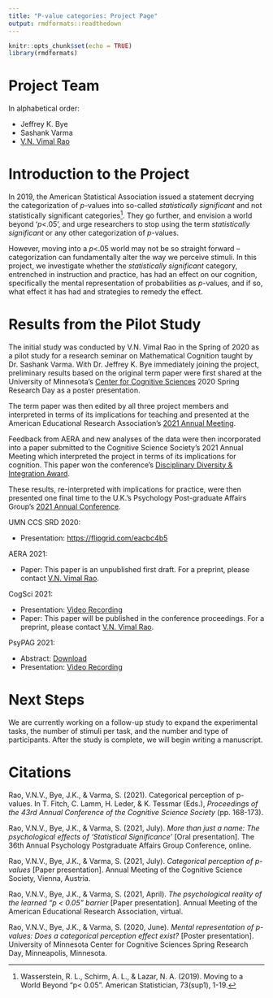 ```yaml
---
title: "P-value categories: Project Page"
output: rmdformats::readthedown
---
```


```r
knitr::opts_chunk$set(echo = TRUE)
library(rmdformats)
```

# Project Team

In alphabetical order: 

- Jeffrey K. Bye
- Sashank Varma
- [V.N. Vimal Rao](https://raovnv.github.io/research.html)

# Introduction to the Project

In 2019, the American Statistical Association issued a statement decrying the categorization of *p*-values into so-called *statistically significant* and not statistically significant categories^[Wasserstein, R. L., Schirm, A. L., & Lazar, N. A. (2019). Moving to a World Beyond “p< 0.05”. American Statistician, 73(sup1), 1-19.]. They go further, and envision a world beyond '*p*<.05', and urge researchers to stop using the term *statistically significant* or any other categorization of *p*-values. 

However, moving into a *p*<.05 world may not be so straight forward -- categorization can fundamentally alter the way we perceive stimuli. In this project, we investigate whether the *statistically significant* category, entrenched in instruction and practice, has had an effect on our cognition, specifically the mental representation of probabilities as *p*-values, and if so, what effect it has had and strategies to remedy the effect. 


# Results from the Pilot Study

The initial study was conducted by V.N. Vimal Rao in the Spring of 2020 as a pilot study for a research seminar on Mathematical Cognition taught by Dr. Sashank Varma. With Dr. Jeffrey K. Bye immediately joining the project, preliminary results based on the original term paper were first shared at the University of Minnesota's [Center for Cognitive Sciences](http://www.cogsci.umn.edu/about.shtml) 2020 Spring Research Day as a poster presentation. 

The term paper was then edited by all three project members and interpreted in terms of its implications for teaching and presented at the American Educational Research Association's [2021 Annual Meeting](https://tinyurl.com/y2rbfxcy). 

Feedback from AERA and new analyses of the data were then incorporated into a paper submitted to the Cognitive Science Society's 2021 Annual Meeting which interpreted the project in terms of its implications for cognition. This paper won the conference's [Disciplinary Diversity & Integration Award](https://cognitivesciencesociety.org/conference-awards/). 

These results, re-interpreted with implications for practice, were then presented one final time to the U.K.'s Psychology Post-graduate Affairs Group's [2021 Annual Conference](https://psypagconference.co.uk/). 

UMN CCS SRD 2020: 

- Presentation: [https://flipgrid.com/eacbc4b5](https://flipgrid.com/eacbc4b5)

AERA 2021: 

- Paper: This paper is an unpublished first draft. For a preprint, please contact [V.N. Vimal Rao](mailto: rao00013@umn.edu).

CogSci 2021: 

- Presentation: [Video Recording](https://drive.google.com/file/d/1ckQI2zmw_HidWjEheJQKkiuVlCADJKhu/view?usp=sharing)
- Paper: This paper will be published in the conference proceedings. For a preprint, please contact [V.N. Vimal Rao](mailto: rao00013@umn.edu).

PsyPAG 2021: 

- Abstract: [Download](https://github.com/RaoVNV/p-values/raw/main/PsyPag%202021%20Abstract%20Rao.docx)
- Presentation: [Video Recording](https://tinyurl.com/RaoPsyPAG2021)


# Next Steps

We are currently working on a follow-up study to expand the experimental tasks, the number of stimuli per task, and the number and type of participants. After the study is complete, we will begin writing a manuscript. 

# Citations

Rao, V.N.V., Bye, J.K., & Varma, S. (2021). Categorical perception of p-values. In T. Fitch, C. Lamm, H. Leder, & K. Tessmar (Eds.), *Proceedings of the 43rd Annual Conference of the Cognitive Science Society* (pp. 168-173).

Rao, V.N.V., Bye, J.K., & Varma, S. (2021, July). *More than just a name: The psychological effects of ‘Statistical Significance’* [Oral presentation]. The 36th Annual Psychology Postgraduate Affairs Group Conference, online. 

Rao, V.N.V., Bye, J.K., & Varma, S. (2021, July). *Categorical perception of p-values* [Paper presentation]. Annual Meeting of the Cognitive Science Society, Vienna, Austria.

Rao, V.N.V., Bye, J.K., & Varma, S. (2021, April). *The psychological reality of the learned “p < 0.05” barrier* [Paper presentation]. Annual Meeting of the American Educational Research Association, virtual.

Rao, V.N.V., Bye, J.K., & Varma, S. (2020, June). *Mental representation of p-values: Does a categorical perception effect exist?* [Poster presentation]. University of Minnesota Center for Cognitive Sciences Spring Research Day, Minneapolis, Minnesota.
